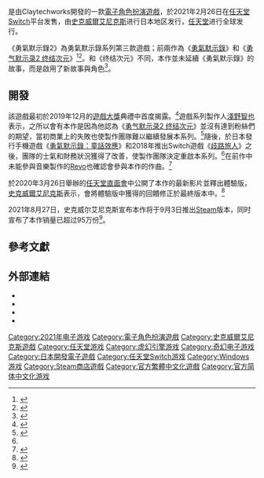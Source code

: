 {{NoteTA
| G1 = Games
| G2 = Square Enix
| 1 = zh-cn:终结次元;zh-tw:End Layer;
| 2 = zh-cn:勇气默示录2 终结次元;zh-tw:Bravely Second：End Layer;
}}
{{About|2021年電子遊戲|2015年電子遊戲|勇气默示录2 终结次元}}
{{Infobox VG
| title = 勇气默示录2
| original = 
| japanese = ブレイブリーデフォルト2
| english = Bravely Default II
| image = 
| caption = 
| genre = [[电子角色扮演游戏|角色扮演]]
| platforms = [[任天堂Switch|任天堂Switch]]<br>[[Microsoft_Windows|Microsoft Windows]]
| developer = Claytechworks
| publisher = '''任天堂Switch'''{{vgr|日本|史克威尔艾尼克斯|全球|任天堂}}'''Windows'''{{vgr|WW|史克威尔艾尼克斯}}
| series = [[勇气默示录系列|勇气默示录系列]]
| engine = [[虚幻4|虚幻4]]
| modes = [[单人电子游戏|单人]]
| released = '''任天堂Switch'''{{vgr|WW|2021年2月26日}}'''Windows'''{{vgr|WW|2021年9月3日}}
| shutdown = 
| onlinegame = 
| director = 
| producer = 浅野智也
| designer = 
| writer = 
| programmer = 
| artist = 生岛直树
| composer = Revo
}}

{{Vgname|勇氣默示錄2|ja=ブレイブリーデフォルト2|en=Bravely Default II|diff=yes}}是由Claytechworks開發的一款[[電子角色扮演遊戲|電子角色扮演遊戲]]，於2021年2月26日在[[任天堂Switch|任天堂Switch]]平台发售，由[[史克威爾艾尼克斯|史克威爾艾尼克斯]]进行日本地区发行，[[任天堂|任天堂]]进行全球发行。

《勇氣默示錄2》為勇氣默示錄系列第三款遊戲；前兩作為《[[勇氣默示錄|勇氣默示錄]]》和《[[勇气默示录2_终结次元|勇气默示录2 终结次元]]》<ref name="Venturebeat2">{{cite web|url=https://venturebeat.com/2019/12/12/bravely-default-ii-confusingly-the-third-in-the-series-comes-to-switch-in-2020/|publisher=Venture Beat|accessdate=2020-07-08|date=2019-12-12|author=Minotti, Mike|title=Bravely Default II (confusingly the third in the series) comes to Switch in 2020|archive-url=https://web.archive.org/web/20191213025003/https://venturebeat.com/2019/12/12/bravely-default-ii-confusingly-the-third-in-the-series-comes-to-switch-in-2020/|archive-date=2019-12-13|dead-url=no}}</ref><ref name="Gamespot2">{{cite web|url=https://www.gamespot.com/articles/switch-exclusive-bravely-default-2-not-to-be-confu/1100-6472201/|publisher=GameSpot|accessdate=2020-07-08|date=2019-12-13|title=Switch Exclusive Bravely Default 2 (Not To Be Confused With Bravely Second) Coming Next Year|author=Ramée, Jordan|archive-url=https://web.archive.org/web/20200630224458/https://www.gamespot.com/articles/switch-exclusive-bravely-default-2-not-to-be-confu/1100-6472201/|archive-date=2020-06-30|dead-url=no}}</ref>。和《终结次元》不同，本作並未延續《勇氣默示錄》的故事，而是啟用了新故事與角色<ref name="Polygon1">{{cite web|url=https://www.polygon.com/game-awards-tga/2019/12/12/21019915/bravely-default-2-nintendo-switch-tga-2019|accessdate=2020-07-08|date=2019-12-12|title=Bravely Default 2 coming to Switch in 2020|author=Lee, Justin|publisher=Polygon|archive-url=https://web.archive.org/web/20191213061049/https://www.polygon.com/game-awards-tga/2019/12/12/21019915/bravely-default-2-nintendo-switch-tga-2019|archive-date=2019-12-13|dead-url=no}}</ref>。

== 開發 ==
該遊戲最初於2019年12月的[[游戏大奖|遊戲大獎]]典禮中首度揭露。<ref>{{Cite web|title=Bravely Default 2 coming to Switch in 2020|url=https://www.polygon.com/game-awards-tga/2019/12/12/21019915/bravely-default-2-nintendo-switch-tga-2019|accessdate=2020-11-10|date=2019-12-12|last=Lee|first=Julia|work=Polygon|language=en|archive-date=2019-12-13|archive-url=https://web.archive.org/web/20191213061049/https://www.polygon.com/game-awards-tga/2019/12/12/21019915/bravely-default-2-nintendo-switch-tga-2019|dead-url=no}}</ref>遊戲系列製作人[[淺野智也|淺野智也]]表示，之所以會有本作是因為他認為《[[勇气默示录2_终结次元|勇气默示录2 终结次元]]》並沒有達到粉絲們的期望，當初商業上的失敗也使製作團隊難以繼續發展本系列。<ref name="Siliconera">{{Cite web|title=Bravely Default II Producer Asano Apologizes for Bravely Second|url=https://www.siliconera.com/bravely-default-ii-producer-asano-apologizes-for-bravely-second/|accessdate=2020-11-10|date=2020-04-14|work=Siliconera|language=en-US|archive-date=2020-06-27|archive-url=https://web.archive.org/web/20200627222056/https://www.siliconera.com/bravely-default-ii-producer-asano-apologizes-for-bravely-second/|dead-url=no}}</ref>隨後，於日本發行手機遊戲《[[勇氣默示錄：童話效應|勇氣默示錄：童話效應]]》和2018年推出Switch遊戲《[[歧路旅人|歧路旅人]]》之後，團隊的士氣和財務狀況獲得了改善，使製作團隊決定重啟本系列。<ref name="Siliconera"/>在前作中未能參與音樂製作的[[Revo|Revo]]也確認會參與本作的作曲。<ref>{{Cite web|title=Bravely Default II (confusingly the third in the series) comes to Switch in 2020|url=https://venturebeat.com/2019/12/12/bravely-default-ii-confusingly-the-third-in-the-series-comes-to-switch-in-2020/|accessdate=2020-11-10|date=2019-12-13|work=VentureBeat|language=en-US|archive-date=2019-12-13|archive-url=https://web.archive.org/web/20191213025003/https://venturebeat.com/2019/12/12/bravely-default-ii-confusingly-the-third-in-the-series-comes-to-switch-in-2020/|dead-url=no}}</ref>

於2020年3月26日舉辦的[[任天堂直面会|任天堂直面會]]中公開了本作的最新影片並釋出體驗版，[[史克威爾艾尼克斯|史克威爾艾尼克斯]]表示，會將體驗版中獲得的回饋修正於最終版本中。<ref>{{Cite web|title=Bravely Default II demo releases on Switch|url=https://venturebeat.com/2020/03/26/bravely-default-ii-demo-releases-on-switch/|accessdate=2020-11-10|date=2020-03-26|work=VentureBeat|language=en-US|archive-date=2020-06-29|archive-url=https://web.archive.org/web/20200629192143/https://venturebeat.com/2020/03/26/bravely-default-ii-demo-releases-on-switch/|dead-url=no}}</ref>

2021年8月27日，史克威尔艾尼克斯宣布本作将于9月3日推出[[Steam|Steam]]版本，同时宣布了本作销量已超过95万份<ref>{{Cite web|author=簗島|url=https://www.4gamer.net/games/591/G059145/20210827009/|script-title=ja:「ブレイブリーデフォルトII」のPC（Steam）版が9月3日2：00に配信決定。コントローラーサポート対応やさまざまな解像度設定を実装|website=4Gamer.net|date=2021-08-27|access-date=2021-08-29|archive-url=https://web.archive.org/web/20210828175944/https://www.4gamer.net/games/591/G059145/20210827009/|archive-date=2021-08-28|dead-url=no|language=ja}}</ref>。

== 參考文獻 ==

{{reflist}}

== 外部連結 ==
* {{Official website|https://www.jp.square-enix.com/bd2/}}
* {{Twitter|BDFF_OFFICIAL}}
* {{YouTube|p=PLsHA74V3bmZ5saocFqLc6PUe0DCIcRl1_}}
* {{YouTube|c=UC67QSD-iJW1G82bvsx7mdNg}}

{{DEFAULTSORT:Bravely Default 2}}
[[Category:2021年电子游戏|Category:2021年电子游戏]]
[[Category:電子角色扮演遊戲|Category:電子角色扮演遊戲]]
[[Category:史克威爾艾尼克斯遊戲|Category:史克威爾艾尼克斯遊戲]]
[[Category:任天堂游戏|Category:任天堂游戏]]
[[Category:虚幻引擎游戏|Category:虚幻引擎游戏]]
[[Category:奇幻电子游戏|Category:奇幻电子游戏]]
[[Category:日本開發電子遊戲|Category:日本開發電子遊戲]]
[[Category:任天堂Switch游戏|Category:任天堂Switch游戏]]
[[Category:Windows游戏|Category:Windows游戏]]
[[Category:Steam商店遊戲|Category:Steam商店遊戲]]
[[Category:官方繁體中文化遊戲|Category:官方繁體中文化遊戲]]
[[Category:官方简体中文化游戏|Category:官方简体中文化游戏]]